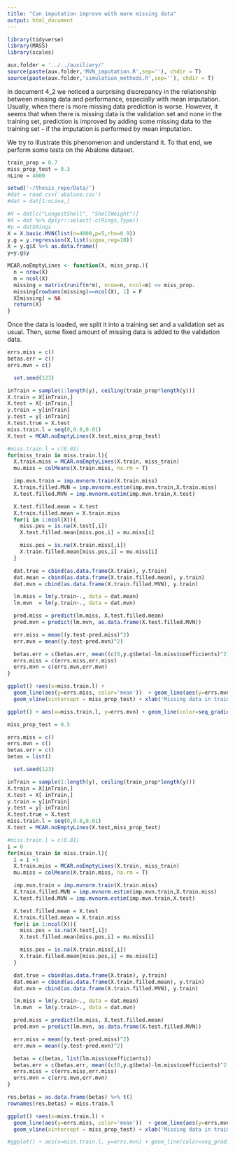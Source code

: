 ```yaml
---
title: "Can imputation improve with more missing data"
output: html_document
---
```


```r
library(tidyverse)
library(MASS)
library(scales)

aux.folder = '../../auxiliary/'
source(paste(aux.folder,'MVN_imputation.R',sep=''), chdir = T)
source(paste(aux.folder,'simulation_methods.R',sep=''), chdir = T)
```

In document 4_2 we noticed a surprising discrepancy in the reliationship between missing data and performance, especially with mean imputation. Usually, when there is more missing data prediction is worse. However, it seems that when there is missing data is the validation set and none in the training set, prediction is improved by adding some missing data to the training set -- if the imputation is performed by mean imputation. 

We try to illustrate this phenomenon and understand it. To that end, we perform some tests on the Abalone dataset.

```r
train_prop = 0.7
miss_prop_test = 0.3
nLine = 4000

setwd('~/thesis_repo/Data/')
#dat = read.csv('abalone.csv')
#dat = dat[1:nLine,]

#X = dat[c("LongestShell", "ShellWeight")]
#X = dat %>% dplyr::select(-c(Rings,Type))
#y = dat$Rings
X = X.basic.MVN(list(n=4000,p=5,rho=0.9))
y.g = y.regression(X,list(sigma_reg=10))
X = y.g$X %>% as.data.frame()
y=y.g$y

MCAR.noEmptyLines <- function(X, miss_prop.){
  n = nrow(X)
  m = ncol(X)
  missing = matrix(runif(n*m), nrow=n, ncol=m) <= miss_prop.
  missing[rowSums(missing)==ncol(X), 1] = F
  X[missing] = NA
  return(X)
}
```

Once the data is loaded, we split it into a training set and a validation set as usual. Then, some fixed amount of missing data is added to the validation data. 

```r
errs.miss = c()
betas.err = c()
errs.mvn = c()

  set.seed(123)

inTrain = sample(1:length(y), ceiling(train_prop*length(y)))
X.train = X[inTrain,]
X.test = X[-inTrain,]
y.train = y[inTrain]
y.test = y[-inTrain]
X.test.true = X.test
miss.train.l = seq(0,0.8,0.01)
X.test = MCAR.noEmptyLines(X.test,miss_prop_test)

#miss.train.l = c(0.01)
for(miss_train in miss.train.l){
  X.train.miss = MCAR.noEmptyLines(X.train, miss_train)
  mu.miss = colMeans(X.train.miss, na.rm = T)

  imp.mvn.train = imp.mvnorm.train(X.train.miss)
  X.train.filled.MVN = imp.mvnorm.estim(imp.mvn.train,X.train.miss)
  X.test.filled.MVN = imp.mvnorm.estim(imp.mvn.train,X.test)

  X.test.filled.mean = X.test
  X.train.filled.mean = X.train.miss
  for(i in 1:ncol(X)){
    miss.pos = is.na(X.test[,i])
    X.test.filled.mean[miss.pos,i] = mu.miss[i]

    miss.pos = is.na(X.train.miss[,i])
    X.train.filled.mean[miss.pos,i] = mu.miss[i]
  }

  dat.true = cbind(as.data.frame(X.train), y.train)
  dat.mean = cbind(as.data.frame(X.train.filled.mean), y.train)
  dat.mvn = cbind(as.data.frame(X.train.filled.MVN), y.train)

  lm.miss = lm(y.train~., data = dat.mean)
  lm.mvn  = lm(y.train~., data = dat.mvn)

  pred.miss = predict(lm.miss, X.test.filled.mean)
  pred.mvn = predict(lm.mvn, as.data.frame(X.test.filled.MVN))

  err.miss = mean((y.test-pred.miss)^2)
  err.mvn = mean((y.test-pred.mvn)^2)

  betas.err = c(betas.err, mean((c(0,y.g$beta)-lm.miss$coefficients)^2))
  errs.miss = c(errs.miss,err.miss)
  errs.mvn = c(errs.mvn,err.mvn)
}

ggplot() +aes(x=miss.train.l) +
  geom_line(aes(y=errs.miss, color='mean'))  + geom_line(aes(y=errs.mvn, color='mvn'))  +
  geom_vline(xintercept = miss_prop_test) + xlab('Missing data in train') + ylab('Error') + geom_vline(xintercept = miss.train.l[which.min(errs.miss)],color='red')

ggplot() + aes(x=miss.train.l, y=errs.mvn) + geom_line(color=seq_gradient_pal('blue','cyan')(0.75)) + geom_vline(xintercept = miss_prop_test) 
```

```r
miss_prop_test = 0.5

errs.miss = c()
errs.mvn = c()
betas.err = c()
betas = list()

  set.seed(123)

inTrain = sample(1:length(y), ceiling(train_prop*length(y)))
X.train = X[inTrain,]
X.test = X[-inTrain,]
y.train = y[inTrain]
y.test = y[-inTrain]
X.test.true = X.test
miss.train.l = seq(0,0.8,0.01)
X.test = MCAR.noEmptyLines(X.test,miss_prop_test)

#miss.train.l = c(0.01)
i = 0
for(miss_train in miss.train.l){
  i = i +1
  X.train.miss = MCAR.noEmptyLines(X.train, miss_train)
  mu.miss = colMeans(X.train.miss, na.rm = T)

  imp.mvn.train = imp.mvnorm.train(X.train.miss)
  X.train.filled.MVN = imp.mvnorm.estim(imp.mvn.train,X.train.miss)
  X.test.filled.MVN = imp.mvnorm.estim(imp.mvn.train,X.test)

  X.test.filled.mean = X.test
  X.train.filled.mean = X.train.miss
  for(i in 1:ncol(X)){
    miss.pos = is.na(X.test[,i])
    X.test.filled.mean[miss.pos,i] = mu.miss[i]

    miss.pos = is.na(X.train.miss[,i])
    X.train.filled.mean[miss.pos,i] = mu.miss[i]
  }

  dat.true = cbind(as.data.frame(X.train), y.train)
  dat.mean = cbind(as.data.frame(X.train.filled.mean), y.train)
  dat.mvn = cbind(as.data.frame(X.train.filled.MVN), y.train)

  lm.miss = lm(y.train~., data = dat.mean)
  lm.mvn  = lm(y.train~., data = dat.mvn)

  pred.miss = predict(lm.miss, X.test.filled.mean)
  pred.mvn = predict(lm.mvn, as.data.frame(X.test.filled.MVN))

  err.miss = mean((y.test-pred.miss)^2)
  err.mvn = mean((y.test-pred.mvn)^2)

  betas = c(betas, list(lm.miss$coefficients))
  betas.err = c(betas.err, mean((c(0,y.g$beta)-lm.miss$coefficients)^2))
  errs.miss = c(errs.miss,err.miss)
  errs.mvn = c(errs.mvn,err.mvn)
}
```

```r
res.betas = as.data.frame(betas) %>% t()
rownames(res.betas) = miss.train.l
```

```r
ggplot() +aes(x=miss.train.l) +
  geom_line(aes(y=errs.miss, color='mean'))  + geom_line(aes(y=errs.mvn, color='mvn'))  +
  geom_vline(xintercept = miss_prop_test) + xlab('Missing data in train') + ylab('Error') + geom_vline(xintercept = miss.train.l[which.min(errs.miss)],color='red')

#ggplot() + aes(x=miss.train.l, y=errs.mvn) + geom_line(color=seq_gradient_pal('blue','cyan')(0.75)) + geom_vline(xintercept = miss_prop_test) 
```

